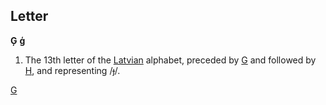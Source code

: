 ==Letter==
'''Ģ''' '''ģ'''

#The 13th letter of the [[Latvian]] alphabet, preceded by [[G]] and followed by [[H]], and representing /ɟ/.
[[Category:Latin letters|G]]